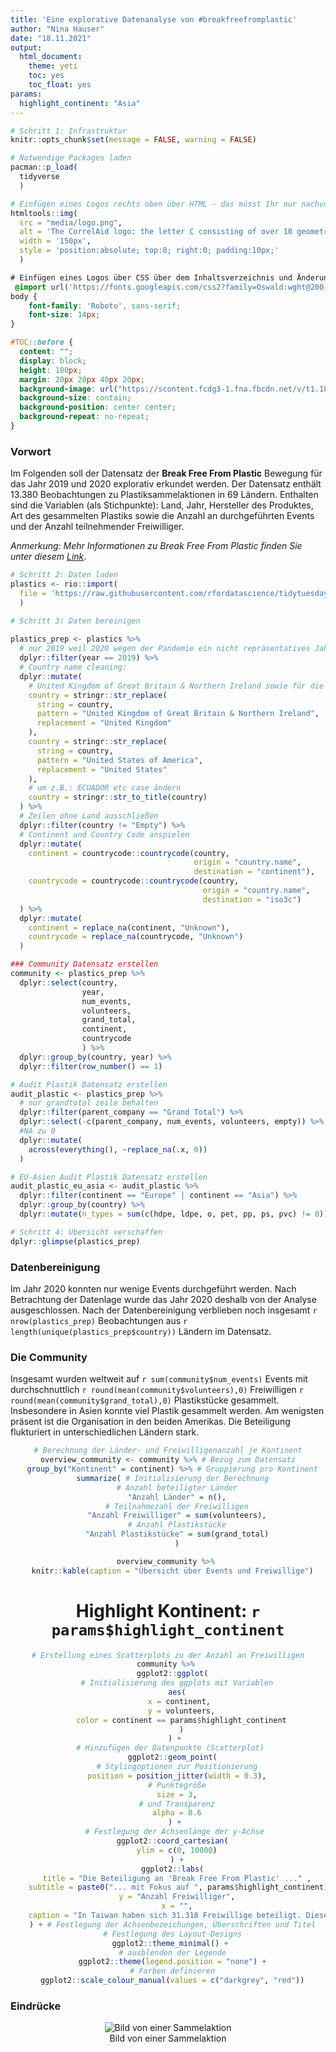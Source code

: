 ```yaml
---
title: 'Eine explorative Datenanalyse von #breakfreefromplastic'
author: "Nina Hauser"
date: "18.11.2021"
output:
  html_document:
    theme: yeti
    toc: yes
    toc_float: yes
params:
  highlight_continent: "Asia"
---
```


```r
# Schritt 1: Infrastruktur
knitr::opts_chunk$set(message = FALSE, warning = FALSE)

# Notwendige Packages laden
pacman::p_load(
  tidyverse
  )
```

```r
# Einfügen eines Logos rechts oben über HTML - das müsst Ihr nur nachvollziehen und gg. gegen Euer Logo austauschen
htmltools::img(
  src = "media/logo.png", 
  alt = 'The CorrelAid logo: the letter C consisting of over 10 geometric shapes in various shades of green and blue. Below the C, the caption says "CorrelAid" and on a new line "Good causes. Better Effects"', 
  width = '150px',
  style = 'position:absolute; top:0; right:0; padding:10px;'
  )
```
```css
# Einfügen eines Logos über CSS über dem Inhaltsverzeichnis und Änderung der Schriftart und -Größe - das müsst Ihr nur nachvollziehen und gg. gegen Euer Logo austauschen
 @import url('https://fonts.googleapis.com/css2?family=Oswald:wght@200;300;400;500;600;700&family=Roboto:ital,wght@0,100;0,300;0,400;0,500;0,700;0,900;1,100;1,300;1,400;1,500;1,700;1,900&display=swap');
body {
    font-family: 'Roboto', sans-serif;
    font-size: 14px;
}

#TOC::before {
  content: "";
  display: block;
  height: 100px;
  margin: 20px 20px 40px 20px;
  background-image: url("https://scontent.fcdg3-1.fna.fbcdn.net/v/t1.18169-9/20031676_520821741582625_1836577132858524693_n.jpg?_nc_cat=111&ccb=1-5&_nc_sid=09cbfe&_nc_ohc=fLcn5Y3YSR8AX-n5WNi&_nc_ht=scontent.fcdg3-1.fna&oh=183ff5078679b802f68e62b1fb4cf165&oe=61BDDC60");
  background-size: contain;
  background-position: center center;
  background-repeat: no-repeat;
}
```

\newpage

### Vorwort  
Im Folgenden soll der Datensatz der **Break Free From Plastic** Bewegung für das Jahr 2019 und 2020 explorativ erkundet werden. Der Datensatz enthält 13.380 Beobachtungen zu Plastiksammelaktionen in 69 Ländern. Enthalten sind die Variablen  (als Stichpunkte): Land, Jahr, Hersteller des Produktes, Art des gesammelten Plastiks sowie die Anzahl an durchgeführten Events und der Anzahl teilnehmender Freiwilliger.

*Anmerkung: Mehr Informationen zu Break Free From Plastic finden Sie unter diesem [Link](https://www.breakfreefromplastic.org/)*.
\newpage

```r
# Schritt 2: Daten laden
plastics <- rio::import(
  file = 'https://raw.githubusercontent.com/rfordatascience/tidytuesday/master/data/2021/2021-01-26/plastics.csv'
  )
```

```r
# Schritt 3: Daten bereinigen
 
plastics_prep <- plastics %>%
  # nur 2019 weil 2020 wegen der Pandemie ein nicht repräsentatives Jahr ist
  dplyr::filter(year == 2019) %>%
  # Country name cleaning:
  dplyr::mutate(
    # United Kingdom of Great Britain & Northern Ireland sowie für die USA
    country = stringr::str_replace(
      string = country,
      pattern = "United Kingdom of Great Britain & Northern Ireland",
      replacement = "United Kingdom"
    ),
    country = stringr::str_replace(
      string = country,
      pattern = "United States of America",
      replacement = "United States"
    ),
    # um z.B.: ECUADOR etc case ändern
    country = stringr::str_to_title(country)
  ) %>%
  # Zeilen ohne Land ausschließen
  dplyr::filter(country != "Empty") %>%
  # Continent und Country Code anspielen
  dplyr::mutate(
    continent = countrycode::countrycode(country,
                                         origin = "country.name",
                                         destination = "continent"),
    countrycode = countrycode::countrycode(country,
                                           origin = "country.name",
                                           destination = "iso3c")
  ) %>%
  dplyr::mutate(
    continent = replace_na(continent, "Unknown"),
    countrycode = replace_na(countrycode, "Unknown")
  )

### Community Datensatz erstellen
community <- plastics_prep %>%
  dplyr::select(country, 
                year, 
                num_events, 
                volunteers,
                grand_total, 
                continent, 
                countrycode
                ) %>%
  dplyr::group_by(country, year) %>%
  dplyr::filter(row_number() == 1)

# Audit Plastik Datensatz erstellen
audit_plastic <- plastics_prep %>%
  # nur grandtotal zeile behalten
  dplyr::filter(parent_company == "Grand Total") %>%
  dplyr::select(-c(parent_company, num_events, volunteers, empty)) %>%
  #NA zu 0
  dplyr::mutate(
    across(everything(), ~replace_na(.x, 0))
  )

# EU-Asien Audit Plastik Datensatz erstellen
audit_plastic_eu_asia <- audit_plastic %>%
  dplyr::filter(continent == "Europe" | continent == "Asia") %>%
  dplyr::group_by(country) %>%
  dplyr::mutate(n_types = sum(c(hdpe, ldpe, o, pet, pp, ps, pvc) != 0))
```

```r
# Schritt 4: Übersicht verschaffen
dplyr::glimpse(plastics_prep)
```

### Datenbereinigung
Im Jahr 2020 konnten nur wenige Events durchgeführt werden. Nach Betrachtung der Datenlage wurde das Jahr 2020 deshalb von der Analyse ausgeschlossen. Nach der Datenbereinigung verblieben noch insgesamt `r nrow(plastics_prep)` Beobachtungen aus `r length(unique(plastics_prep$country))` Ländern im Datensatz.
\newpage

### Die Community
Insgesamt wurden weltweit auf `r sum(community$num_events)` Events mit durchschnuttlich `r round(mean(community$volunteers),0)` Freiwilligen `r round(mean(community$grand_total),0)` Plastikstücke gesammelt. Insbesondere in Asien konnte viel Plastik gesammelt werden. Am wenigsten präsent ist die Organisation in den beiden Amerikas. Die Beteiligung flukturiert in unterschiedlichen Ländern stark.

<center>
```r
# Berechnung der Länder- und Freiwilligenanzahl je Kontinent
overview_community <- community %>% # Bezug zum Datensatz
  group_by("Kontinent" = continent) %>% # Gruppierung pro Kontinent
  summarize( # Initialisierung der Berechnung
    # Anzahl beteiligter Länder
    "Anzahl Länder" = n(),
    # Teilnahmezahl der Freiwilligen
    "Anzahl Freiwilliger" = sum(volunteers),
    # Anzahl Plastikstücke
    "Anzahl Plastikstücke" = sum(grand_total)
    )

overview_community %>% 
  knitr::kable(caption = "Übersicht über Events und Freiwillige")
```

# Highlight Kontinent: `r params$highlight_continent`

```r
# Erstellung eines Scatterplots zu der Anzahl an Freiwilligen
community %>% 
  ggplot2::ggplot(
    # Initialisierung des ggplots mit Variablen
    aes(
      x = continent, 
      y = volunteers,
      color = continent == params$highlight_continent
      )
    ) + 
  # Hinzufügen der Datenpunkte (Scatterplot) 
  ggplot2::geom_point(
    # Stylingoptionen zur Positionierung
    position = position_jitter(width = 0.3),
    # Punktegröße
    size = 3,
    # und Transparenz
    alpha = 0.6
    ) + 
   # Festlegung der Achsenlänge der y-Achse
  ggplot2::coord_cartesian(
    ylim = c(0, 10000)
    ) +
  ggplot2::labs(
    title = "Die Beteiligung an 'Break Free From Plastic' ..." ,
    subtitle = paste0("... mit Fokus auf ", params$highlight_continent),
    y = "Anzahl Freiwilliger",
    x = "",
    caption = "In Taiwan haben sich 31.318 Freiwillige beteiligt. Diese Beoachtung \nwurde zur Lesbarkeit des Graphen ausgeklammert. \nDatenquelle: TidyTuesday und BFFP"
  ) + # Festlegung der Achsenbezeichungen, Überschriften und Titel
  # Festlegung des Layout-Designs
  ggplot2::theme_minimal() + 
  # ausblenden der Legende
  ggplot2::theme(legend.position = "none") +
  # Farben definieren
  ggplot2::scale_colour_manual(values = c("darkgrey", "red"))

```
</center>

\newpage

### Eindrücke
<center>
![Bild von einer Sammelaktion](Media/Titelbild.jpg)
</center>